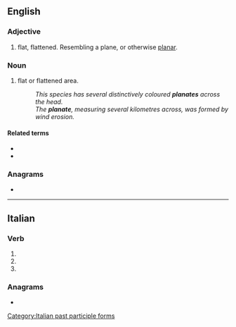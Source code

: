 ==English==

===Adjective===
{{head|en|adjective form}}
# flat, flattened. Resembling a plane, or otherwise [[planar]].

===Noun===
{{en-noun}}

# {{lb|en|entomology|geography}} flat or flattened area.
#: ''This species has several distinctively coloured '''planates''' across the head.''
#: ''The '''planate''', measuring several kilometres across, was formed by wind erosion.''

====Related terms====
* {{l|en|plane}}
* {{l|en|planar}}

===Anagrams===
* {{anagrams|en|a=aaelnpt|analept|plantae|plantæ|platane}}

----

==Italian==

===Verb===
{{head|it|verb form}}

# {{inflection of|it|planare||2|p|pres|indc}}
# {{inflection of|it|planare||2|p|impr}}
# {{feminine plural of|it|planato}}

===Anagrams===
* {{l|it|palante}}

[[Category:Italian past participle forms]]